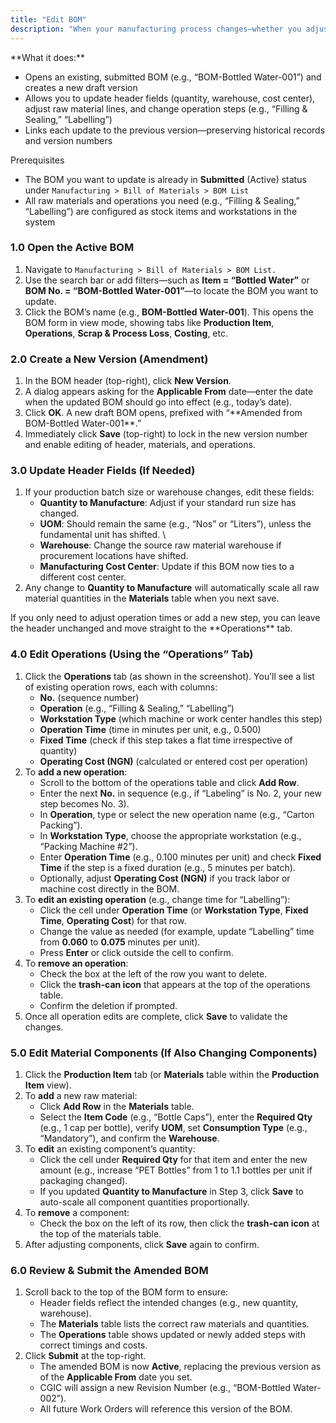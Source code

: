 ```yaml
---
title: "Edit BOM"
description: "When your manufacturing process changes—whether you adjust component quantities, swap raw materials, or modify operations—you need to update the corresponding Bill of Materials (BOM) so that all future Work Orders use the correct recipe. Follow these steps to amend an existing BOM and create a new version in the CGIC App."
---
```


<Card title="Overview">
  **What it does:**

  - Opens an existing, submitted BOM (e.g., “BOM-Bottled Water-001”) and creates a new draft version
  - Allows you to update header fields (quantity, warehouse, cost center), adjust raw material lines, and change operation steps (e.g., “Filling & Sealing,” “Labelling”)
  - Links each update to the previous version—preserving historical records and version numbers
</Card>

<Info>
  Prerequisites

  - The BOM you want to update is already in **Submitted** (Active) status under `Manufacturing > Bill of Materials > BOM List`
  - All raw materials and operations you need (e.g., “Filling & Sealing,” “Labelling”) are configured as stock items and workstations in the system
</Info>

### 1.0 Open the Active BOM

1. Navigate to `Manufacturing > Bill of Materials > BOM List.`
2. Use the search bar or add filters—such as **Item = “Bottled Water”** or **BOM No. = “BOM-Bottled Water-001”**—to locate the BOM you want to update.
3. Click the BOM’s name (e.g., **BOM-Bottled Water-001**). This opens the BOM form in view mode, showing tabs like **Production Item**, **Operations**, **Scrap & Process Loss**, **Costing**, etc.

### 2.0 Create a New Version (Amendment)

1. In the BOM header (top-right), click **New Version**.
2. A dialog appears asking for the **Applicable From** date—enter the date when the updated BOM should go into effect (e.g., today’s date).
3. Click **OK**. A new draft BOM opens, prefixed with “\*\*Amended from BOM-Bottled Water-001\*\*.”
4. Immediately click **Save** (top-right) to lock in the new version number and enable editing of header, materials, and operations.

### 3.0 Update Header Fields (If Needed)

1. If your production batch size or warehouse changes, edit these fields:
   - **Quantity to Manufacture**: Adjust if your standard run size has changed.
   - **UOM**: Should remain the same (e.g., “Nos” or “Liters”), unless the fundamental unit has shifted.  \\
   - **Warehouse**: Change the source raw material warehouse if procurement locations have shifted.
   - **Manufacturing Cost Center**: Update if this BOM now ties to a different cost center.
2. Any change to **Quantity to Manufacture** will automatically scale all raw material quantities in the **Materials** table when you next save.

<Tip>
  If you only need to adjust operation times or add a new step, you can leave the header unchanged and move straight to the **Operations** tab.
</Tip>

### 4.0 Edit Operations (Using the “Operations” Tab)

1. Click the **Operations** tab (as shown in the screenshot). You’ll see a list of existing operation rows, each with columns:
   - **No.** (sequence number)
   - **Operation** (e.g., “Filling & Sealing,” “Labelling”)
   - **Workstation Type** (which machine or work center handles this step)
   - **Operation Time** (time in minutes per unit, e.g., 0.500)
   - **Fixed Time** (check if this step takes a flat time irrespective of quantity)
   - **Operating Cost (NGN)** (calculated or entered cost per operation)
2. To **add a new operation**:
   - Scroll to the bottom of the operations table and click **Add Row**.
   - Enter the next **No.** in sequence (e.g., if “Labeling” is No. 2, your new step becomes No. 3).
   - In **Operation**, type or select the new operation name (e.g., “Carton Packing”).
   - In **Workstation Type**, choose the appropriate workstation (e.g., “Packing Machine #2”).
   - Enter **Operation Time** (e.g., 0.100 minutes per unit) and check **Fixed Time** if the step is a fixed duration (e.g., 5 minutes per batch).
   - Optionally, adjust **Operating Cost (NGN)** if you track labor or machine cost directly in the BOM.
3. To **edit an existing operation** (e.g., change time for “Labelling”):
   - Click the cell under **Operation Time** (or **Workstation Type**, **Fixed Time**, **Operating Cost**) for that row.
   - Change the value as needed (for example, update “Labelling” time from **0.060** to **0.075** minutes per unit).
   - Press **Enter** or click outside the cell to confirm.
4. To **remove an operation**:
   - Check the box at the left of the row you want to delete.
   - Click the **trash-can icon** that appears at the top of the operations table.
   - Confirm the deletion if prompted.
5. Once all operation edits are complete, click **Save** to validate the changes.

### 5.0 Edit Material Components (If Also Changing Components)

1. Click the **Production Item** tab (or **Materials** table within the **Production Item** view).
2. To **add** a new raw material:
   - Click **Add Row** in the **Materials** table.
   - Select the **Item Code** (e.g., “Bottle Caps”), enter the **Required Qty** (e.g., 1 cap per bottle), verify **UOM**, set **Consumption Type** (e.g., “Mandatory”), and confirm the **Warehouse**.
3. To **edit** an existing component’s quantity:
   - Click the cell under **Required Qty** for that item and enter the new amount (e.g., increase “PET Bottles” from 1 to 1.1 bottles per unit if packaging changed).
   - If you updated **Quantity to Manufacture** in Step 3, click **Save** to auto-scale all component quantities proportionally.
4. To **remove** a component:
   - Check the box on the left of its row, then click the **trash-can icon** at the top of the materials table.
5. After adjusting components, click **Save** again to confirm.

### 6.0 Review & Submit the Amended BOM

1. Scroll back to the top of the BOM form to ensure:
   - Header fields reflect the intended changes (e.g., new quantity, warehouse).
   - The **Materials** table lists the correct raw materials and quantities.
   - The **Operations** table shows updated or newly added steps with correct timings and costs.
2. Click **Submit** at the top-right.
   - The amended BOM is now **Active**, replacing the previous version as of the **Applicable From** date you set.
   - CGIC will assign a new Revision Number (e.g., “BOM-Bottled Water-002”).
   - All future Work Orders will reference this version of the BOM.
